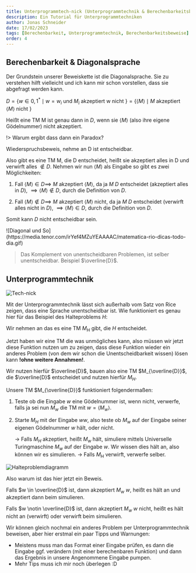 ```yaml
---
title: Unterprogrammtech-nick (Unterprogrammtechnik & Berechenbarkeitsbeweise)
description: Ein Tutorial für Unterprogrammtechniken
author: Jonas Schneider
date: 17/02/2023
tags: [Berechenbarkeit, Unterprogrammtechnik, Berechenbarkeitsbeweise]
order: 4
---
```


## Berechenbarkeit & Diagonalsprache

Der Grundstein unserer Beweiskette ist die Diagonalsprache. Sie zu verstehen hilft vielleicht und ich kann mir schon vorstellen, dass sie abgefragt werden kann.

$D = \{w \in {0,1}^* \mid w = w_i \text{ und } M_i \text{ akzeptiert w nicht } \} = \{ \langle M \rangle \mid M \text{ akzeptiert } \langle M \rangle \text{ nicht } \}$

Heißt eine TM M ist genau dann in $D$, wenn sie $\langle M \rangle$ (also ihre eigene Gödelnummer) nicht akzeptiert.

!> Warum ergibt dass dann ein Paradox?

Wiederspruchsbeweis, nehme an D ist entscheidbar.

Also gibt es eine TM M, die D entscheidet, heißt sie akzeptiert alles in D und verwirft alles $\notin D$. Nehmen wir nun $\langle M \rangle$ als Eingabe so gibt es zwei Möglichkeiten:

1. Fall $\langle M \rangle \in D \implies$ $M$ akzeptiert $\langle M \rangle$, da ja $M$ $D$ entscheidet (akzeptiert alles in $D$), $\implies \langle M \rangle \notin D$, durch die Definition von $D$.

2. Fall $\langle M \rangle \notin D \implies$ $M$ akzeptiert $\langle M \rangle$ nicht, da ja $M$ $D$ entscheidet (verwirft alles nicht in $D$), $\implies \langle M \rangle \in D$, durch die Definition von $D$.

Somit kann $D$ nicht entscheidbar sein.

<div className="center">
  ![Diagonal und
  So](https://media.tenor.com/irYef4MZuYEAAAAC/matematica-rio-dicas-todo-dia.gif)
</div>

> Das Komplement von unentscheidbaren Problemen, ist selber unentscheidbar. Beispiel $\overline{D}$.

## Unterprogrammtechnik

![Tech-nick](https://pbs.twimg.com/media/DMgs9SmWsAAwtRp.jpg)

Mit der Unterprogrammtechnik lässt sich außerhalb vom Satz von Rice zeigen, dass eine Sprache unentscheidbar ist. Wie funktioniert es genau hier für das Beispiel des Halteproblems $H$:

Wir nehmen an das es eine TM $M_H$ gibt, die $H$ entscheidet.

Jetzt haben wir eine TM die was unmögliches kann, also müssen wir jetzt diese Funktion nutzen um zu zeigen, dass diese Funktion wieder ein anderes Problem (von dem wir schon die Unentscheidbarkeit wissen) lösen kann **!ohne weitere Annahmen!**.

Wir nutzen hierfür $\overline{D}$, bauen also eine TM $M_{\overline{D}}$, die $\overline{D}$ entscheidet und nutzen hierfür $M_H$.

Unsere TM $M_{\overline{D}}$ funktioniert folgendermaßen:

1. Teste ob die Eingabe $w$ eine Gödelnummer ist, wenn nicht, verwerfe, falls ja sei nun $M_w$ die TM mit $w = \langle M_w \rangle$.

2. Starte $M_H$ mit der Eingabe $ww$, also teste ob $M_w$ auf der Eingabe seiner eigenen Gödelnummer $w$ hält, oder nicht.

   -> Falls $M_H$ akzeptiert, heißt $M_w$ hält, simuliere mittels Universelle Turingmaschine $M_w$ auf der Eingabe $w$. Wir wissen dies hält an, also können wir es simulieren.
   -> Falls $M_H$ verwirft, verwerfe selber.

![Halteproblemdiagramm](/teaching-assets/scil/Berechenbarkeit/Halteproblem-Beweis.png)

Also warum ist das hier jetzt ein Beweis.

Falls $w \in \overline{D}$ ist, dann akzeptiert $M_w$ $w$, heißt es hält an und akzeptiert dann beim simulieren.

Falls $w \notin \overline{D}$ ist, dann akzeptiert $M_w$ $w$ nicht, heißt es hält nicht an (verwirft) oder verwirft beim simulieren.

Wir können gleich nochmal ein anderes Problem per Unterprogrammtechnik beweisen, aber hier erstmal ein paar Tipps und Warnungen:

- Meistens muss man das Format einer Eingabe prüfen, es dann die Eingabe ggf. verändern (mit einer berechenbaren Funktion) und dann das Ergebnis in unsere Angenommene Eingabe pumpen.
- Mehr Tips muss ich mir noch überlegen :D
